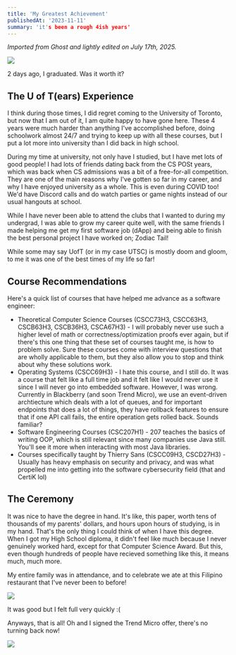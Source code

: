 ```yaml
---
title: 'My Greatest Achievement'
publishedAt: '2023-11-11'
summary: 'it's been a rough 4ish years'
---
```


*Imported from Ghost and lightly edited on July 17th, 2025.*

![](/assets/b/log/uoft/0.jpg)

2 days ago, I graduated. Was it worth it?

## The U of T(ears) Experience

I think during those times, I did regret coming to the University of Toronto, but
now that I am out of it, I am quite happy to have gone here. 
These 4 years were much harder than anything I've accomplished before, doing schoolwork almost 24/7 
and trying to keep up with all these courses, but I put a lot more into university than I did 
back in high school.


During my time at university, not only have I studied, but I have met lots of good people! 
I had lots of friends dating back from the CS POSt years, which was back when CS admissions was 
a bit of a free-for-all competition. They are one of the main reasons why I've gotten so 
far in my career, and why I have enjoyed university as a whole. This is even during COVID too!
We'd have Discord calls and do watch parties or game nights instead of our usual hangouts at 
school.


While I have never been able to attend the clubs that I wanted to during my undergrad, I 
was able to grow my career quite well, with the same friends I made helping me get my first 
software job (dApp) and being able to finish the best personal project I have worked on;
Zodiac Tail!


While some may say UofT (or in my case UTSC) is mostly doom and gloom, to me it was one of the
best times of my life so far!

## Course Recommendations

Here's a quick list of courses that have helped me advance as a software engineer:

* Theoretical Computer Science Courses (CSCC73H3, CSCC63H3, CSCB63H3, CSCB36H3, CSCA67H3) - I will probably never use such a higher level of math or correctness/optimization proofs ever again, but if there's this one thing that these set of courses taught me, is how to problem solve. Sure these courses come with interview questions that are wholly applicable to them, but they also allow you to stop and think about why these solutions work.
* Operating Systems (CSCC69H3) - I hate this course, and I still do. It was a course that felt like a full time job and it felt like I would never use it since I will never go into embedded software. However, I was wrong. Currently in Blackberry (and soon Trend Micro), we use an event-driven archtiecture which deals with a lot of queues, and for important endpoints that does a lot of things, they have rollback features to ensure that if one API call fails, the entire operation gets rolled back. Sounds familiar?
* Software Engineering Courses (CSC207H1) - 207 teaches the basics of writing OOP, which is still relevant since many companies use Java still. You'll see it more when interacting with most Java libraries.
* Courses specifically taught by Thierry Sans (CSCC09H3, CSCD27H3) - Usually has heavy emphasis on security and privacy, and was what propelled me into getting into the software cybersecurity field (that and CertiK lol)


## The Ceremony

It was nice to have the degree in hand. It's like, this paper, worth tens of thousands of my parents' dollars, and hours upon hours of studying, is in my hand. That's the only thing I could think of when I have this degree. When I got my High School diploma, it didn't feel like much because I never genuinely worked hard, except for that Computer Science Award. But this, even though hundreds of people have recieved something like this, it means much, much more.

My entire family was in attendance, and to celebrate we ate at this Filipino restaurant that I've never been to before!

![](/assets/b/log/uoft/1.jpg)

It was good but I felt full very quickly :(

Anyways, that is all! Oh and I signed the Trend Micro offer, there's no turning back now!

![](/assets/b/log/uoft/2.jpg)

